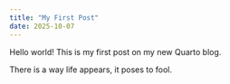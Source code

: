```yaml
---
title: "My First Post"
date: 2025-10-07
---
```


Hello world! This is my first post on my new Quarto blog.  

There is a way life appears, it poses to fool.
